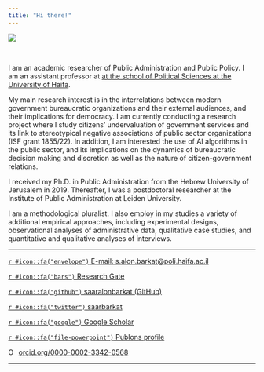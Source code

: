 ---
title: "Hi there!"
---

<div style="width:150px; height=150px">
![](images/saaralonbarkat.jpg)
</div>
 
<br>

I am an academic researcher of Public Administration and Public Policy. I am an assistant professor at [at the school of Political Sciences at the University of Haifa](https://poli.hevra.haifa.ac.il/index.php?option=com_sppagebuilder&view=page&id=3&Itemid=539&lang=en). 

My main research interest is in the interrelations between modern government bureaucratic organizations and their external audiences, and their implications for democracy. I am currently conducting a research project where I study citizens' undervaluation of government services and its link to stereotypical negative associations of public sector organizations (ISF grant 1855/22). In addition, I am interested the use of AI algorithms in the public sector, and its implications on the dynamics of bureaucratic decision making and discretion as well as the nature of citizen-government relations.  

I received my Ph.D. in Public Administration from the Hebrew University of Jerusalem in 2019. Thereafter, I was a postdoctoral researcher at the Institute of Public Administration at Leiden University. 

I am a methodological pluralist. I also employ in my studies a variety of additional empirical approaches, including experimental designs, observational analyses of administrative data, qualitative case studies, and quantitative and qualitative analyses of interviews. 


---

[`r #icon::fa("envelope")` E-mail: s.alon.barkat@poli.haifa.ac.il](mailto:s.alon.barkat@poli.haifa.ac.il)

[`r #icon::fa("bars")` Research Gate](https://www.researchgate.net/profile/Saar_Alon-Barkat)  

[`r #icon::fa("github")` saaralonbarkat (GitHub)](https://github.com/saaralonbarkat)

[`r #icon::fa("twitter")` saarbarkat](https://twitter.com/saarbarkat)

[`r #icon::fa("google")` Google Scholar](https://scholar.google.co.il/citations?user=KF2FL04AAAAJ&hl=en&oi=ao)

[`r #icon::fa("file-powerpoint")` Publons profile](https://publons.com/researcher/1367408/saar-alon-barkat/)

<div itemscope itemtype="https://schema.org/Person"><a itemprop="sameAs" content="https://orcid.org/0000-0002-3342-0568" href="https://orcid.org/0000-0002-3342-0568" target="orcid.widget" rel="noopener noreferrer" style="vertical-align:top;"><img src="https://orcid.org/sites/default/files/images/orcid_16x16.png" style="width:1em;margin-right:.5em;" alt="ORCID iD icon">orcid.org/0000-0002-3342-0568</a></div>






---


